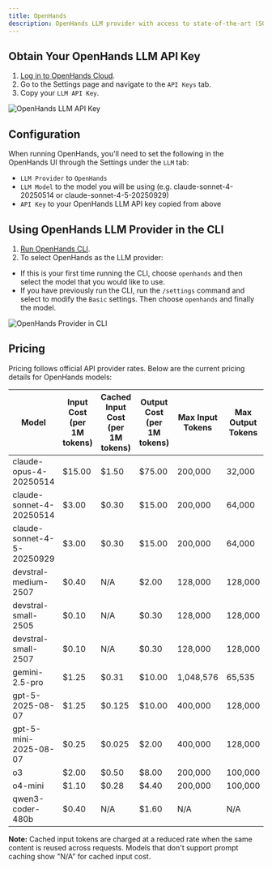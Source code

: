 ```yaml
---
title: OpenHands
description: OpenHands LLM provider with access to state-of-the-art (SOTA) agentic coding models.
---
```


## Obtain Your OpenHands LLM API Key

1. [Log in to OpenHands Cloud](/usage/cloud/openhands-cloud).
2. Go to the Settings page and navigate to the `API Keys` tab.
3. Copy your `LLM API Key`.

![OpenHands LLM API Key](/static/img/openhands-llm-api-key.png)

## Configuration

When running OpenHands, you'll need to set the following in the OpenHands UI through the Settings under the `LLM` tab:
- `LLM Provider` to `OpenHands`
- `LLM Model` to the model you will be using (e.g. claude-sonnet-4-20250514 or claude-sonnet-4-5-20250929)
- `API Key` to your OpenHands LLM API key copied from above

## Using OpenHands LLM Provider in the CLI

1. [Run OpenHands CLI](/usage/how-to/cli-mode).
2. To select OpenHands as the LLM provider:
  - If this is your first time running the CLI, choose `openhands` and then select the model that you would like to use.
  - If you have previously run the CLI, run the `/settings` command and select to modify the `Basic` settings. Then
    choose `openhands` and finally the model.

![OpenHands Provider in CLI](/static/img/openhands-provider-cli.png)

## Pricing

Pricing follows official API provider rates. Below are the current pricing details for OpenHands models:

| Model | Input Cost (per 1M tokens) | Cached Input Cost (per 1M tokens) | Output Cost (per 1M tokens) | Max Input Tokens | Max Output Tokens |
|-------|----------------------------|-----------------------------------|------------------------------|------------------|-------------------|
| claude-opus-4-20250514 | $15.00 | $1.50 | $75.00 | 200,000 | 32,000 |
| claude-sonnet-4-20250514 | $3.00 | $0.30 | $15.00 | 200,000 | 64,000 |
| claude-sonnet-4-5-20250929 | $3.00 | $0.30 | $15.00 | 200,000 | 64,000 |
| devstral-medium-2507 | $0.40 | N/A | $2.00 | 128,000 | 128,000 |
| devstral-small-2505 | $0.10 | N/A | $0.30 | 128,000 | 128,000 |
| devstral-small-2507 | $0.10 | N/A | $0.30 | 128,000 | 128,000 |
| gemini-2.5-pro | $1.25 | $0.31 | $10.00 | 1,048,576 | 65,535 |
| gpt-5-2025-08-07 | $1.25 | $0.125 | $10.00 | 400,000 | 128,000 |
| gpt-5-mini-2025-08-07 | $0.25 | $0.025 | $2.00 | 400,000 | 128,000 |
| o3 | $2.00 | $0.50 | $8.00 | 200,000 | 100,000 |
| o4-mini | $1.10 | $0.28 | $4.40 | 200,000 | 100,000 |
| qwen3-coder-480b | $0.40 | N/A | $1.60 | N/A | N/A |

**Note:** Cached input tokens are charged at a reduced rate when the same content is reused across requests. Models that don't support prompt caching show "N/A" for cached input cost.

